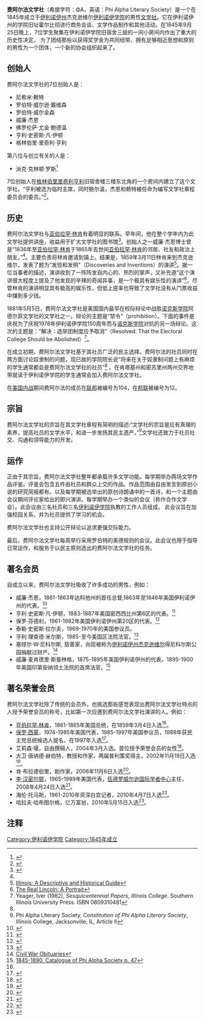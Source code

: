 {{Copyedit}}
{{Infobox fraternity
|name = 费阿尔法文学社<br />Phi Alpha Literary Society
|letters = ΦΑ
|nickname = Phis
|crest = [[Image:phiseal.jpg|Image:phiseal.jpg]]
|type = 文学社
|founded = 1845年9月25日
|motto = Onward and Upward
|free_label = 口号
|free = Lovers of Truth
|colors = 蓝色和白色
|city = 杰克逊维尔，霍尔比彻
|state = 伊利诺伊州
|country = 美国}}
'''费阿尔法文学社'''（希腊字符：ΦΑ，英语：Phi Alpha Literary Society）是一个在1845年成立于[[伊利诺伊州|伊利诺伊州]]杰克逊维尔[[伊利诺伊学院|伊利诺伊学院]]的男性[[文社|文学社]]。它在伊利诺伊州的学院旧址霍尔比彻进行商务会谈、文学作品制作和其他活动。在1845年9月25日晚上，7位学生聚集在伊利诺伊学院旧宿舍三层的一间小房间内作出了重大的历史性决定。
为了团结那些以获得奖学金为共同纽带、拥有足够相近思想和原则的男性为一个团体，一个新的协会组织起来了。

==创始人==
费阿尔法文学社的7位创始人是：
*尼希米·赖特
*罗伯特·威尔逊·戴维森
*罗伯特·威尔金森
*威廉·杰恩
*佛罗伦萨·尤金·鲍德温
*亨利·史密斯·凡·伊顿
*格林伯里·里奇利·亨利

第八位与创立有关的人是：
*派克·克林顿·罗斯<ref>{{Cite web |url=http://books.google.com/books?id=Q05OAAAAMAAJ&q=%22phi+alpha%22+jayne+wilkinson+wright+baldwin+-immortal&dq=%22phi+alpha%22+jayne+wilkinson+wright+baldwin+-immortal&hl=en&ei=itxATdz2LYH-8Ab3psyLBA&sa=X&oi=book_result&ct=result&resnum=1&ved=0CCQQ6AEwAA |title=Illinois College: A Centennial History, 1829-1929 p.132 |access-date=2011-02-18 |archive-date=2013-10-30 |archive-url=https://web.archive.org/web/20131030083512/http://books.google.com/books?id=Q05OAAAAMAAJ&q=%22phi+alpha%22+jayne+wilkinson+wright+baldwin+-immortal&dq=%22phi+alpha%22+jayne+wilkinson+wright+baldwin+-immortal&hl=en&ei=itxATdz2LYH-8Ab3psyLBA&sa=X&oi=book_result&ct=result&resnum=1&ved=0CCQQ6AEwAA |dead-url=no }}</ref>

7位创始人在[[格林伯里里奇利亨利|格林伯里里奇利亨利]]旧宿舍楼三楼东北角的一个房间内建立了这个文学社。“亨利被选为临时主席，同时鲍尔温，杰恩和赖特被任命为编写文学社章程委员会的委员。”<ref name="google133">{{Cite web |url=http://books.google.com/books?ei=yuVQTarOLMKdgQf_wp3aCA&ct=result&id=Q05OAAAAMAAJ&dq=Illinois+College%3A+a+centennial+history%2C+1829-1929&q=lovers+of+truth#search_anchor |title=Illinois College: A Centennial History, 1829-1929 p.133 |access-date=2011-02-18 |archive-date=2013-10-11 |archive-url=https://web.archive.org/web/20131011100128/http://books.google.com/books?ei=yuVQTarOLMKdgQf_wp3aCA&ct=result&id=Q05OAAAAMAAJ&dq=Illinois+College%3A+a+centennial+history%2C+1829-1929&q=lovers+of+truth#search_anchor |dead-url=no }}</ref>。

==历史==
费阿尔法文学社与[[亚伯拉罕·林肯|亚伯拉罕·林肯]]有着明显的联系。早年间，他在整个学年内为此文学社提供讲座，收益用于扩大文学社的图书馆<ref name="#1">{{Cite web |url=http://libsysdigi.library.illinois.edu/oca/Books2008-06/abrahamlincolnpe00jayn/abrahamlincolnpe00jayn.pdf |title=Personal Reminiscences of the Martyred President Abraham Lincoln by His Neighbor and Intimate Friend Dr. William Jayne p. 9 |access-date=2011-02-18 |archive-date=2016-03-23 |archive-url=https://web.archive.org/web/20160323222703/http://libsysdigi.library.illinois.edu/oca/Books2008-06/abrahamlincolnpe00jayn/abrahamlincolnpe00jayn.pdf |dead-url=no }}</ref>。创始人之一威廉·杰恩博士曾是“1836年至[[亚伯拉罕·林肯|亚伯拉罕·林肯]]于1865年去世间[[亚伯拉罕·林肯|亚伯拉罕·林肯]]的邻居、社友和政治上朋友。”<ref name="#1"/>。主要负责将林肯邀请到镇上。结果是，1859年3月11日林肯来到杰克逊维尔，发表了题为“发现和发明”（Discoveries and Inventions）的演讲<ref name="google2">[http://books.google.com/books?id=soYJZ1cXqr8C&lpg=PA482&vq=phi%20alpha&pg=PA482#v=onepage&q&f=false Illinois: A Descriptive and Historical Guide]</ref>。据一位当事者的描述，演讲收到了一阵阵发自内心的、热烈的掌声，又补充道“这个演讲很大程度上提及了他发现的辛辣的奇闻异事，是一个极具有娱乐性的演讲”<ref name="google3">[http://books.google.com/books?id=89ItAAAAYAAJ&dq=lincoln%20%22phi%20alpha%22%20%22discoveries%20and%20inventions%22&pg=PA243#v=onepage&q&f=false The Real Lincoln: A Portrait]</ref>。尽管林肯的演讲明显具有极高的娱乐性，但低上座率也导致了文学社没有从门票收益中赚到多少钱。

1881年5月5日，费阿尔法文学社是美国国内最早在校际辩论中战胜[[诺克斯学院|诺克斯学院]]阿德尔菲文学社的文学社之一。辩论的主题是“禁令”（prohibition）。下面的事件是庆祝为了庆祝1978年伊利诺伊学院150周年而与[[诺克斯学院|诺克斯学院]]对抗的另一场辩论。这次的主题是：“解决：选举团制度应予取消”（Resolved: That the Electoral College Should be Abolished）<ref>Yeager, Iver (1982), ''Sesquicentennial Papers, Illinois College''.  Southern Illinois University Press. ISBN 0809310481</ref>。

在成立初期，费阿尔法文学社基于其社员广泛的民主选择。费阿尔法的社员同时在两方面讨论奴隶制的问题，现已故的学院院长说“将来在关于奴隶制问题上有麻烦的学生通常都会是费阿尔法文学社的社员”<ref name="google133"/> 。在肯塔基州和密苏里州两州交界地带就读于伊利诺伊学院的学生通常会加入费阿尔法文学社。

在[[南北战争|美国内战]]期间费阿尔法的成员在[[美利坚合众国|联邦]]被编号为104，在[[美利坚联盟国|邦联]]被编号为12。

==宗旨==
费阿尔法文学社的宗旨在其文学社章程有简明的描述:“文学社的宗旨是应有真理的素养，提高社员的文学水平，和进一步发扬其民主遗产。”<ref>Phi Alpha Literary Society, ''Constitution of Phi Alpha Literary Society'', Illinois College, Jacksonville, IL, Article II</ref>文学社还致力于社员社交、沟通和领导能力的开发。

==运作==
正由于其宗旨，费阿尔法文学社整年都承载许多文学功能。每学期举办两场文学作品评鉴。评鉴会包含五件由社员和群众上交的作品。作品范围由自由发言到原创小说的研究简报都有。以及每学期被选举出的原创诗朗诵中的一首诗，和一个主题由会议期间评论家给出的即兴演讲。每学期举办一个类似的会议（称作合作文学会）。此会议由三名社员和三名[[伊利诺伊学院|伊利诺伊学院]]执教的工作人员组成。
此会议旨在加强校园关系，并为社员提供了学习的机会。

费阿尔法文学社也主持公开辩论以追求更强交际能力。

最后，费阿尔法文学社每周举行采用罗伯特的奥德规则的会议。此会议也用于指导日常运作，和服务于以民主原则选出的费阿尔法文学社的任务。

==著名会员==
自成立以来，费阿尔法文学社吸收了许多成功的男性，例如：
*威廉·杰恩，1861-1863年达科他州的首任总督,1863年至1846年美国伊利诺伊州的代表。<ref>{{Cite web |url=http://history.nd.gov/exhibits/governors/tgovernors1.html |title=State Historical Society of North Dakota |access-date=2011-02-19 |archive-date=2021-05-04 |archive-url=https://web.archive.org/web/20210504094424/https://www.history.nd.gov/exhibits/governors/tgovernors1.html |dead-url=no }}</ref>
*亨利·史密斯·凡·伊顿，1883-1887年美国密西西比州第6区的代表。<ref>{{Cite web |url=http://politicalgraveyard.com/bio/vandyne-vanmeter.html |title=The Political Graveyard: Index to Politicians: Vandyne to Vanmeter<!-- Bot generated title --> |access-date=2011-02-19 |archive-date=2021-04-15 |archive-url=https://web.archive.org/web/20210415072316/https://politicalgraveyard.com/bio/vandyne-vanmeter.html |dead-url=no }}</ref>
*保罗·芬德利，1961-1982年美国伊利诺伊州第20区的代表。<ref>[http://www.ic.edu/admissions/news/news_story.asp?iNewsID=1111&strBack=%2Fadmissions%2Fnews%2Fnews_archive.asp ]{{dead link|date=February 2011}}</ref>
*泰勒·史密斯·拉尔夫，1969-1970年的美国参议员。 {{Citation needed|date=February 2007}}
*亨利·理查德·米尔斯，1985-至今美国区法院法官。<ref>{{Cite web |url=http://www.illinoisbar.org/Association/0310-15h.htm |title=8 October 2003 Bar News<!-- Bot generated title --> |access-date=2011-02-19 |archive-date=2005-05-27 |archive-url=https://web.archive.org/web/20050527092821/http://www.illinoisbar.org/Association/0310-15h.htm |dead-url=no }}</ref>
*塞缪尔·W·尼科尔斯, 慈善家，向现被称为[[伊利诺伊州|伊利诺伊州]][[杰克逊维尔|杰克逊维尔]]得尼科尔斯公园捐献过财产。<ref>[http://www.rootsweb.com/~ilmaga/morgan2/military/cw-obits-mo.html Civil War Obituaries<!-- Bot generated title -->]</ref>
*威廉·麦肯德里·斯普林格，1875-1895年美国伊利诺伊州的代表。1895-1900年美国印第安纳领土法院的首席法官。<ref>[http://books.google.com/books?id=qvUSAAAAIAAJ&printsec=frontcover#v=onepage&q&f=false 1845-1890. Catalogue of Phi Alpha Society p. 47]</ref>

==著名荣誉会员==
费阿尔法文学社除了传统的会员外，也挑选那些感觉表现出费阿尔法文学社特点的人授予荣誉会员的称号，比如第一次应邀到费阿尔法文学社演讲的人。例如：
*[[亚伯拉罕·林肯|亚伯拉罕·林肯]]，1861-1865年美国总统，在1859年3月4日入选<ref name="google2"/>。
*[[保罗·西蒙|保罗·西蒙]]，1974-1985年美国代表，1985-1997年美国参议员，1988年获民主党总统候选人提名，在1997年入选<ref name="Illinois College - News">{{Cite web |url=http://www.ic.edu/admissions/news/news_story.asp?iNewsID=573&strBack=%2Fadmissions%2Fnews%2Fnews_archive.asp |title=Illinois College - News<!-- Bot generated title --> |access-date=2011-02-19 |archive-url=https://web.archive.org/web/20060903104054/https://www.ic.edu/admissions/news/news_story.asp?iNewsID=573&strBack=%2Fadmissions%2Fnews%2Fnews%5Farchive%2Easp |archive-date=2006-09-03 |dead-url=yes }}</ref>。
*艾莉森·堰，自由撰稿人，2004年3月入选。首位授予荣誉会员的女性<ref>{{Cite web |url=http://www.ifamericansknew.org/about_us/whoweare.html |title=If Americans Knew - Who We Are<!-- Bot generated title --> |access-date=2011-02-19 |archive-date=2021-05-17 |archive-url=https://web.archive.org/web/20210517080133/https://ifamericansknew.org/about_us/whoweare.html |dead-url=no }}</ref>。
*大卫·唐纳德·赫伯特，教授和作家，两届普利策奖得主，2002年11月19日入选<ref>{{Cite web |url=http://www.ic.edu/admissions/news/news_story.asp?iNewsID=245&strBack=%2Fadmissions%2Fnews%2Fnews_archive.asp |title=Illinois College - News<!-- Bot generated title --> |access-date=2011-02-19 |archive-url=https://web.archive.org/web/20060902102420/http://www.ic.edu/admissions/news/news_story.asp?iNewsID=245&strBack=%2Fadmissions%2Fnews%2Fnews%5Farchive%2Easp |archive-date=2006-09-02 |dead-url=yes }}</ref>。
*肯·布拉德伯里，剧作家，2006年11月6日入选<ref>{{Cite web |url=http://www.ic.edu/alumni/news/news_story.asp?iNewsID=985&strBack=%2Falumni%2Fdefault.asp |title=Illinois College - News<!-- Bot generated title --> |access-date=2019-05-08 |archive-url=https://web.archive.org/web/20070930022351/http://www.ic.edu/alumni/news/news_story.asp?iNewsID=985&strBack=%2Falumni%2Fdefault.asp |archive-date=2007-09-30 |dead-url=yes }}</ref>。
*[[李·汉密尔顿|李·汉密尔顿]]，1965-1999年美国代表，[[伍德罗威尔逊国际学者中心|伍德罗威尔逊国际学者中心]]主任，2008年4月24日入选<ref>[http://www.ic.edu/athletics/news/news_story.asp?iNewsID=1405&strBack=/athletics/Default.asp ]{{dead link|date=February 2011}}</ref>。
*海伦·托马斯，1961-2010年资深白宫记者，2010年4月7日入选<ref>[http://www.ic.edu/admissions/news/news_story.asp?iNewsID=1860&strBack=/Default.asp ]{{dead link|date=February 2011}}</ref>。
*哈拉夫·哈布图尔格，亿万富翁，2010年5月15日入选<ref>{{Cite web |url=http://www.habtoor.com/news/details.aspx?id=105 |title=Habtoor.com/News |access-date=2011-02-19 |archive-url=https://web.archive.org/web/20101211215742/http://habtoor.com/news/details.aspx?id=105 |archive-date=2010-12-11 |dead-url=yes }}</ref>。

==注释==
{{reflist}}

[[Category:伊利诺伊学院|Category:伊利诺伊学院]]
[[Category:1845年成立|Category:1845年成立]]